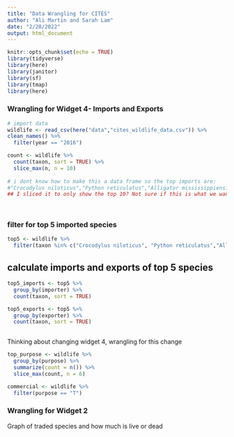 ```yaml
---
title: "Data Wrangling for CITES"
author: "Ali Martin and Sarah Lam"
date: "2/20/2022"
output: html_document
---
```


```r
knitr::opts_chunk$set(echo = TRUE)
library(tidyverse)
library(here)
library(janitor)
library(sf)
library(tmap)
library(here)
```

### Wrangling for Widget 4- Imports and Exports
```r
# import data 
wildlife <- read_csv(here("data","cites_wildlife_data.csv")) %>% 
clean_names() %>% 
  filter(year == "2016")
```

```r
count <- wildlife %>% 
  count(taxon, sort = TRUE) %>% 
  slice_max(n, n = 10)
  
# i dont know how to make this a data frame so the top imports are:
#"Crocodylus niloticus","Python reticulatus","Alligator mississippiensis","Macaca fascicularis" 
## I sliced it to only show the top 10? Not sure if this is what we want? 

 
```

### filter for top 5 imported species
```r
top5 <- wildlife %>% 
  filter(taxon %in% c("Crocodylus niloticus", "Python reticulatus","Alligator mississippiensis","Crocodylus porosus","Varanus salvator")) 
```

## calculate imports and exports of top 5 species

```r
top5_imports <- top5 %>% 
  group_by(importer) %>% 
  count(taxon, sort = TRUE) 

top5_exports <- top5 %>% 
  group_by(exporter) %>% 
  count(taxon, sort = TRUE)
  
```

Thinking about changing widget 4, wrangling for this change

```r
top_purpose <- wildlife %>% 
  group_by(purpose) %>% 
  summarize(count = n()) %>% 
  slice_max(count, n = 6)

commercial <- wildlife %>% 
  filter(purpose == "T")
```

### Wrangling for Widget 2

Graph of traded species and how much is live or dead

```r

```








